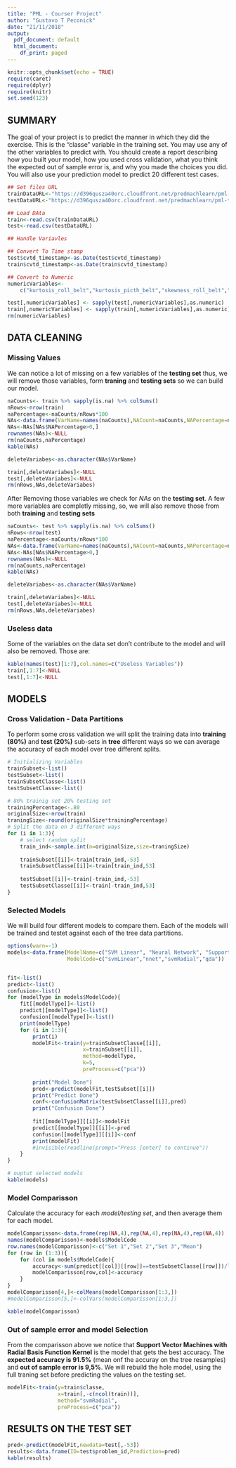 ```yaml
---
title: "PML - Courser Project"
author: "Gustavo T Peconick"
date: "21/11/2018"
output:
  pdf_document: default
  html_document:
    df_print: paged
---
```


```r
knitr::opts_chunk$set(echo = TRUE)
require(caret)
require(dplyr)
require(knitr)
set.seed(123)

```


## SUMMARY

The goal of your project is to predict the manner in which they did the exercise. This is the "classe" variable in the training set. You may use any of the other variables to predict with. You should create a report describing how you built your model, how you used cross validation, what you think the expected out of sample error is, and why you made the choices you did. You will also use your prediction model to predict 20 different test cases.

```r
## Set files URL
trainDataURL<-"https://d396qusza40orc.cloudfront.net/predmachlearn/pml-training.csv"
testDataURL<-"https://d396qusza40orc.cloudfront.net/predmachlearn/pml-testing.csv"

## Load DAta
train<-read.csv(trainDataURL)
test<-read.csv(testDataURL)

## Handle Variavles

## Convert To Time stamp
test$cvtd_timestamp<-as.Date(test$cvtd_timestamp)
train$cvtd_timestamp<-as.Date(train$cvtd_timestamp)

## Convert to Numeric
numericVariables<-
    c("kurtosis_roll_belt","kurtosis_picth_belt","skewness_roll_belt","skewness_roll_belt.1","max_yaw_belt","min_yaw_belt","kurtosis_roll_arm","kurtosis_picth_arm","kurtosis_yaw_arm","skewness_roll_arm","skewness_pitch_arm","skewness_yaw_arm","kurtosis_roll_dumbbell","kurtosis_picth_dumbbell","skewness_roll_dumbbell","skewness_pitch_dumbbell","max_yaw_dumbbell","min_yaw_dumbbell","kurtosis_roll_forearm","kurtosis_picth_forearm","skewness_roll_forearm","skewness_pitch_forearm","max_yaw_forearm","min_yaw_forearm")

test[,numericVariables] <- sapply(test[,numericVariables],as.numeric)
train[,numericVariables] <- sapply(train[,numericVariables],as.numeric)
rm(numericVariables)
```
## DATA CLEANING
### Missing Values
We can notice a lot of missing on a few variables of the **testing set** thus, we will remove those variables, form **traning** and **testing sets** so we can build our model.

```r
naCounts<- train %>% sapply(is.na) %>% colSums()
nRows<-nrow(train)
naPercentage<-naCounts/nRows*100
NAs<-data.frame(VarName=names(naCounts),NACount=naCounts,NAPercentage=naPercentage)
NAs<-NAs[NAs$NAPercentage>0,]
rownames(NAs)<-NULL
rm(naCounts,naPercentage)
kable(NAs)

deleteVariabes<-as.character(NAs$VarName)

train[,deleteVariabes]<-NULL
test[,deleteVariabes]<-NULL
rm(nRows,NAs,deleteVariabes)
```

After Removing those variables we check for *NAs* on the **testing set**. A few more variables are completly missing, so, we will also remove those from both **training** and **testing sets**

```r
naCounts<- test %>% sapply(is.na) %>% colSums()
nRows<-nrow(test)
naPercentage<-naCounts/nRows*100
NAs<-data.frame(VarName=names(naCounts),NACount=naCounts,NAPercentage=naPercentage)
NAs<-NAs[NAs$NAPercentage>0,]
rownames(NAs)<-NULL
rm(naCounts,naPercentage)
kable(NAs)

deleteVariabes<-as.character(NAs$VarName)

train[,deleteVariabes]<-NULL
test[,deleteVariabes]<-NULL
rm(nRows,NAs,deleteVariabes)
```

### Useless data
Some of the variables on the data set don't contribute to the model and will also be removed. Those are:
```r

kable(names(test)[1:7],col.names=c("Useless Variables"))
train[,1:7]<-NULL
test[,1:7]<-NULL
```

## MODELS
### Cross Validation - Data Partitions

To perform some cross validation we will split the training data into **training (80%)** and **test (20%)** sub-sets in **tree** different ways so we can average the accuracy of each model over tree different splits.

```r
# Initializing Variables
trainSubset<-list()
testSubset<-list()
trainSubsetClasse<-list()
testSubsetClasse<-list()

# 80% trainig set 20% testing set
trainingPercentage<-.80
originalSize<-nrow(train)
traningSize<-round(originalSize*trainingPercentage)
# Split the data on 3 different ways
for (i in 1:3){
    # select random split
    train_ind<-sample.int(n=originalSize,size=traningSize)
    
    trainSubset[[i]]<-train[train_ind,-53]
    trainSubsetClasse[[i]]<-train[train_ind,53]
    
    testSubset[[i]]<-train[-train_ind,-53]
    testSubsetClasse[[i]]<-train[-train_ind,53]
}
```

### Selected Models

We will build four different models to compare them. Each of the models will be  trained and testet against each of the tree data partitions.
```r
options(warn=-1)
models<-data.frame(ModelName=c("SVM Linear", "Neural Network", "Support Vector Machines with Radial Basis Function Kernel","Quadratic Discriminant Analysis"),
                   ModelCode=c("svmLinear","nnet","svmRadial","qda"))


fit<-list()
predict<-list()
confusion<-list()
for (modelType in models$ModelCode){
    fit[[modelType]]<-list()
    predict[[modelType]]<-list()
    confusion[[modelType]]<-list()
    print(modelType)
    for (i in 1:3){
        print(i)
        modelFit<-train(y=trainSubsetClasse[[i]],
                        x=trainSubset[[i]],
                        method=modelType,
                        k=5,
                        preProcess=c("pca"))
        
        print("Model Done")
        pred<-predict(modelFit,testSubset[[i]])
        print("Predict Done")
        conf<-confusionMatrix(testSubsetClasse[[i]],pred)
        print("Confusion Done")
        
        fit[[modelType]][[i]]<-modelFit
        predict[[modelType]][[i]]<-pred
        confusion[[modelType]][[i]]<-conf
        print(modelFit)
        #invisible(readline(prompt="Press [enter] to continue"))
    }
}
```


```r
# ouptut selected models
kable(models)
```

### Model Comparisson
Calculate the accuracy for each *model/testing set*, and then average them for each model.
```r
modelComparisson<-data.frame(rep(NA,4),rep(NA,4),rep(NA,4),rep(NA,4))
names(modelComparisson)<-models$ModelCode
row.names(modelComparisson)<-c("Set 1","Set 2","Set 3","Mean")
for (row in (1:3)){
    for (col in models$ModelCode){
        accuracy<-sum(predict[[col]][[row]]==testSubsetClasse[[row]])/length(testSubsetClasse[[row]])
        modelComparisson[row,col]<-accuracy
    }
}
modelComparisson[4,]<-colMeans(modelComparisson[1:3,])
#modelComparisson[5,]<-colVars(modelComparisson[1:3,])
```

```r
kable(modelComparisson)
```

### Out of sample error and model Selection

From the comparisson above we notice that **Support Vector Machines with Radial Basis Function Kernel** is the model that gets the best accuracy. The **expected accuracy is 91.5%** (mean onf the accuray on the tree resamples) and **out of sample error is 9,5%**. We will rebuild the hole model, using the full traning set before predicting the values on the testing set.
```r
modelFit<-train(y=train$classe, 
                x=train[,-c(ncol(train))],
                method="svmRadial",
                preProcess=c("pca"))

```
        
## RESULTS ON THE TEST SET

```r
pred<-predict(modelFit,newdata=test[,-53])
results<-data.frame(ID=test$problem_id,Prediction=pred)
kable(results)
```
